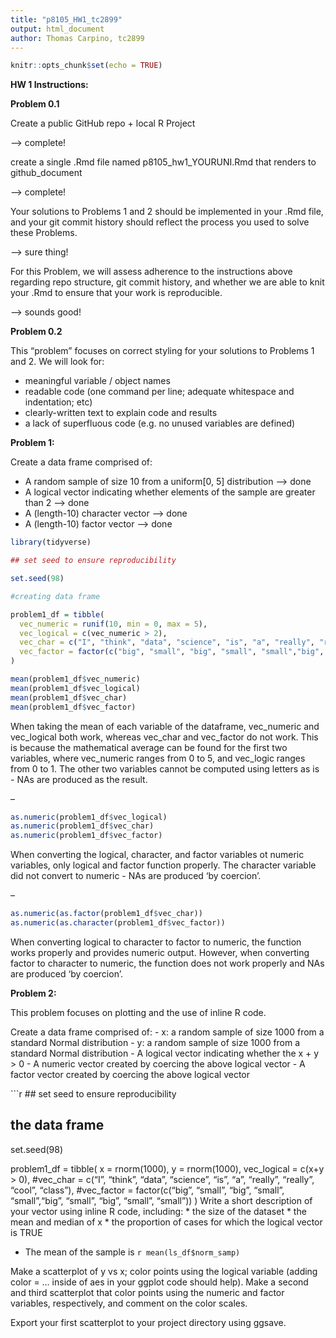 ```yaml
---
title: "p8105_HW1_tc2899"
output: html_document
author: Thomas Carpino, tc2899
---
```


```r
knitr::opts_chunk$set(echo = TRUE)
```

**HW 1 Instructions:**

**Problem 0.1**

Create a public GitHub repo + local R Project

--> complete! 

create a single .Rmd file named p8105_hw1_YOURUNI.Rmd that renders to github_document

--> complete! 

Your solutions to Problems 1 and 2 should be implemented in your .Rmd file, and your git commit history should reflect the process you used to solve these Problems.

--> sure thing!

For this Problem, we will assess adherence to the instructions above regarding repo structure, git commit history, and whether we are able to knit your .Rmd to ensure that your work is reproducible.

--> sounds good! 

**Problem 0.2**

This “problem” focuses on correct styling for your solutions to Problems 1 and 2. We will look for:

  - meaningful variable / object names
  - readable code (one command per line; adequate whitespace and indentation; etc)
  - clearly-written text to explain code and results
  - a lack of superfluous code (e.g. no unused variables are defined)
  
**Problem 1:** 

Create a data frame comprised of:

  - A random sample of size 10 from a uniform[0, 5] distribution --> done 
  - A logical vector indicating whether elements of the sample are greater than 2 --> done 
  - A (length-10) character vector --> done 
  - A (length-10) factor vector --> done 
  
```r

library(tidyverse)

## set seed to ensure reproducibility

set.seed(98)

#creating data frame

problem1_df = tibble(
  vec_numeric = runif(10, min = 0, max = 5),
  vec_logical = c(vec_numeric > 2),
  vec_char = c("I", "think", "data", "science", "is", "a", "really", "really", "cool", "class"),
  vec_factor = factor(c("big", "small", "big", "small", "small","big", "small", "big", "small", "small"))
)

mean(problem1_df$vec_numeric)
mean(problem1_df$vec_logical)
mean(problem1_df$vec_char)
mean(problem1_df$vec_factor)
```

When taking the mean of each variable of the dataframe, vec_numeric and vec_logical both work, whereas vec_char and vec_factor do not work. This is because the mathematical average can be found for the first two variables, where vec_numeric ranges from 0 to 5, and vec_logic ranges from 0 to 1. The other two variables cannot be computed using letters as is - NAs are produced as the result. 

-- 

```r
as.numeric(problem1_df$vec_logical)
as.numeric(problem1_df$vec_char)
as.numeric(problem1_df$vec_factor)
```

When converting the logical, character, and factor variables ot numeric variables, only logical and factor function properly. The character variable did not convert to numeric - NAs are produced 'by coercion'. 

-- 

```r
as.numeric(as.factor(problem1_df$vec_char))
as.numeric(as.character(problem1_df$vec_factor))
```

When converting logical to character to factor to numeric, the function works properly and provides numeric output. However, when converting factor to character to numeric, the function does not work properly and NAs are produced 'by coercion'. 

**Problem 2:**

This problem focuses on plotting and the use of inline R code.

Create a data frame comprised of:
  - x: a random sample of size 1000 from a standard Normal distribution
  - y: a random sample of size 1000 from a standard Normal distribution
  - A logical vector indicating whether the x + y > 0
  - A numeric vector created by coercing the above logical vector
  - A factor vector created by coercing the above logical vector
  
```r

## set seed to ensure reproducibility

## the data frame 

set.seed(98)

problem1_df = tibble(
  x = rnorm(1000),
  y = rnorm(1000),
  vec_logical = c(x+y > 0),
  #vec_char = c("I", "think", "data", "science", "is", "a", "really", "really", "cool", "class"),
  #vec_factor = factor(c("big", "small", "big", "small", "small","big", "small", "big", "small", "small"))
)
Write a short description of your vector using inline R code, including: * the size of the dataset * the mean and median of x * the proportion of cases for which the logical vector is TRUE

* The mean of the sample is `r mean(ls_df$norm_samp)`

Make a scatterplot of y vs x; color points using the logical variable (adding color = ... inside of aes in your ggplot code should help). Make a second and third scatterplot that color points using the numeric and factor variables, respectively, and comment on the color scales.

Export your first scatterplot to your project directory using ggsave.
  
